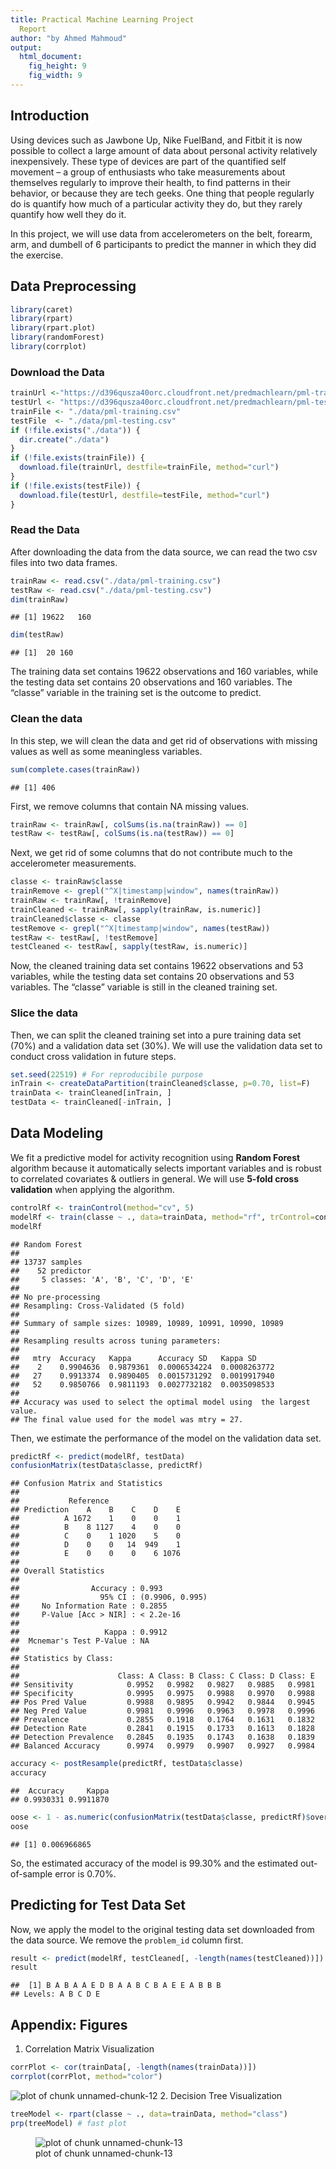 ```yaml
---
title: Practical Machine Learning Project 
  Report
author: "by Ahmed Mahmoud"
output:
  html_document:
    fig_height: 9
    fig_width: 9
---
```


## Introduction  
Using devices such as Jawbone Up, Nike FuelBand, and Fitbit it is now possible to collect a large amount of data about personal activity relatively inexpensively. These type of devices are part of the quantified self movement – a group of enthusiasts who take measurements about themselves regularly to improve their health, to find patterns in their behavior, or because they are tech geeks. One thing that people regularly do is quantify how much of a particular activity they do, but they rarely quantify how well they do it.  

In this project, we will use data from accelerometers on the belt, forearm, arm, and dumbell of 6 participants to predict the manner in which they did the exercise.  

## Data Preprocessing  

```r
library(caret)
library(rpart)
library(rpart.plot)
library(randomForest)
library(corrplot)
```
### Download the Data

```r
trainUrl <-"https://d396qusza40orc.cloudfront.net/predmachlearn/pml-training.csv"
testUrl <- "https://d396qusza40orc.cloudfront.net/predmachlearn/pml-testing.csv"
trainFile <- "./data/pml-training.csv"
testFile  <- "./data/pml-testing.csv"
if (!file.exists("./data")) {
  dir.create("./data")
}
if (!file.exists(trainFile)) {
  download.file(trainUrl, destfile=trainFile, method="curl")
}
if (!file.exists(testFile)) {
  download.file(testUrl, destfile=testFile, method="curl")
}
```
### Read the Data
After downloading the data from the data source, we can read the two csv files into two data frames.  

```r
trainRaw <- read.csv("./data/pml-training.csv")
testRaw <- read.csv("./data/pml-testing.csv")
dim(trainRaw)
```

```
## [1] 19622   160
```

```r
dim(testRaw)
```

```
## [1]  20 160
```
The training data set contains 19622 observations and 160 variables, while the testing data set contains 20 observations and 160 variables. The "classe" variable in the training set is the outcome to predict. 

### Clean the data
In this step, we will clean the data and get rid of observations with missing values as well as some meaningless variables.

```r
sum(complete.cases(trainRaw))
```

```
## [1] 406
```
First, we remove columns that contain NA missing values.

```r
trainRaw <- trainRaw[, colSums(is.na(trainRaw)) == 0] 
testRaw <- testRaw[, colSums(is.na(testRaw)) == 0] 
```
Next, we get rid of some columns that do not contribute much to the accelerometer measurements.

```r
classe <- trainRaw$classe
trainRemove <- grepl("^X|timestamp|window", names(trainRaw))
trainRaw <- trainRaw[, !trainRemove]
trainCleaned <- trainRaw[, sapply(trainRaw, is.numeric)]
trainCleaned$classe <- classe
testRemove <- grepl("^X|timestamp|window", names(testRaw))
testRaw <- testRaw[, !testRemove]
testCleaned <- testRaw[, sapply(testRaw, is.numeric)]
```
Now, the cleaned training data set contains 19622 observations and 53 variables, while the testing data set contains 20 observations and 53 variables. The "classe" variable is still in the cleaned training set.

### Slice the data
Then, we can split the cleaned training set into a pure training data set (70%) and a validation data set (30%). We will use the validation data set to conduct cross validation in future steps.  

```r
set.seed(22519) # For reproducibile purpose
inTrain <- createDataPartition(trainCleaned$classe, p=0.70, list=F)
trainData <- trainCleaned[inTrain, ]
testData <- trainCleaned[-inTrain, ]
```

## Data Modeling
We fit a predictive model for activity recognition using **Random Forest** algorithm because it automatically selects important variables and is robust to correlated covariates & outliers in general. We will use **5-fold cross validation** when applying the algorithm.  

```r
controlRf <- trainControl(method="cv", 5)
modelRf <- train(classe ~ ., data=trainData, method="rf", trControl=controlRf, ntree=250)
modelRf
```

```
## Random Forest 
## 
## 13737 samples
##    52 predictor
##     5 classes: 'A', 'B', 'C', 'D', 'E' 
## 
## No pre-processing
## Resampling: Cross-Validated (5 fold) 
## 
## Summary of sample sizes: 10989, 10989, 10991, 10990, 10989 
## 
## Resampling results across tuning parameters:
## 
##   mtry  Accuracy   Kappa      Accuracy SD   Kappa SD    
##    2    0.9904636  0.9879361  0.0006534224  0.0008263772
##   27    0.9913374  0.9890405  0.0015731292  0.0019917940
##   52    0.9850766  0.9811193  0.0027732182  0.0035098533
## 
## Accuracy was used to select the optimal model using  the largest value.
## The final value used for the model was mtry = 27.
```
Then, we estimate the performance of the model on the validation data set.  

```r
predictRf <- predict(modelRf, testData)
confusionMatrix(testData$classe, predictRf)
```

```
## Confusion Matrix and Statistics
## 
##           Reference
## Prediction    A    B    C    D    E
##          A 1672    1    0    0    1
##          B    8 1127    4    0    0
##          C    0    1 1020    5    0
##          D    0    0   14  949    1
##          E    0    0    0    6 1076
## 
## Overall Statistics
##                                          
##                Accuracy : 0.993          
##                  95% CI : (0.9906, 0.995)
##     No Information Rate : 0.2855         
##     P-Value [Acc > NIR] : < 2.2e-16      
##                                          
##                   Kappa : 0.9912         
##  Mcnemar's Test P-Value : NA             
## 
## Statistics by Class:
## 
##                      Class: A Class: B Class: C Class: D Class: E
## Sensitivity            0.9952   0.9982   0.9827   0.9885   0.9981
## Specificity            0.9995   0.9975   0.9988   0.9970   0.9988
## Pos Pred Value         0.9988   0.9895   0.9942   0.9844   0.9945
## Neg Pred Value         0.9981   0.9996   0.9963   0.9978   0.9996
## Prevalence             0.2855   0.1918   0.1764   0.1631   0.1832
## Detection Rate         0.2841   0.1915   0.1733   0.1613   0.1828
## Detection Prevalence   0.2845   0.1935   0.1743   0.1638   0.1839
## Balanced Accuracy      0.9974   0.9979   0.9907   0.9927   0.9984
```

```r
accuracy <- postResample(predictRf, testData$classe)
accuracy
```

```
##  Accuracy     Kappa 
## 0.9930331 0.9911870
```

```r
oose <- 1 - as.numeric(confusionMatrix(testData$classe, predictRf)$overall[1])
oose
```

```
## [1] 0.006966865
```
So, the estimated accuracy of the model is 99.30% and the estimated out-of-sample error is 0.70%.

## Predicting for Test Data Set
Now, we apply the model to the original testing data set downloaded from the data source. We remove the `problem_id` column first.  

```r
result <- predict(modelRf, testCleaned[, -length(names(testCleaned))])
result
```

```
##  [1] B A B A A E D B A A B C B A E E A B B B
## Levels: A B C D E
```

## Appendix: Figures
1. Correlation Matrix Visualization  

```r
corrPlot <- cor(trainData[, -length(names(trainData))])
corrplot(corrPlot, method="color")
```

![plot of chunk unnamed-chunk-12](figure/unnamed-chunk-12-1.png) 
2. Decision Tree Visualization

```r
treeModel <- rpart(classe ~ ., data=trainData, method="class")
prp(treeModel) # fast plot
```

![plot of chunk unnamed-chunk-13](figure/unnamed-chunk-13-1.png) 
